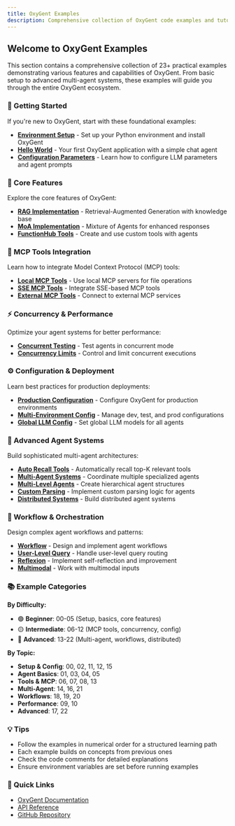```yaml
---
title: OxyGent Examples
description: Comprehensive collection of OxyGent code examples and tutorials
---
```


## Welcome to OxyGent Examples

This section contains a comprehensive collection of 23+ practical examples demonstrating various features and capabilities of OxyGent. From basic setup to advanced multi-agent systems, these examples will guide you through the entire OxyGent ecosystem.

### 🚀 Getting Started

If you're new to OxyGent, start with these foundational examples:

- **[Environment Setup](/examples/00_environment-setup)** - Set up your Python environment and install OxyGent
- **[Hello World](/examples/01_hello-world)** - Your first OxyGent application with a simple chat agent
- **[Configuration Parameters](/examples/02_configuration)** - Learn how to configure LLM parameters and agent prompts

### 🎯 Core Features

Explore the core features of OxyGent:

- **[RAG Implementation](/examples/03_rag)** - Retrieval-Augmented Generation with knowledge base
- **[MoA Implementation](/examples/04_moa-implementation)** - Mixture of Agents for enhanced responses
- **[FunctionHub Tools](/examples/05_functionhub-tools)** - Create and use custom tools with agents

### 🔧 MCP Tools Integration

Learn how to integrate Model Context Protocol (MCP) tools:

- **[Local MCP Tools](/examples/06_local-mcp-tools)** - Use local MCP servers for file operations
- **[SSE MCP Tools](/examples/07_sse-mcp-tools)** - Integrate SSE-based MCP tools
- **[External MCP Tools](/examples/08_external-mcp-tools)** - Connect to external MCP services

### ⚡ Concurrency & Performance

Optimize your agent systems for better performance:

- **[Concurrent Testing](/examples/09_concurrent-testing)** - Test agents in concurrent mode
- **[Concurrency Limits](/examples/10_concurrency-limits)** - Control and limit concurrent executions

### ⚙️ Configuration & Deployment

Learn best practices for production deployments:

- **[Production Configuration](/examples/11_production-config)** - Configure OxyGent for production environments
- **[Multi-Environment Config](/examples/12_multi-environment-config)** - Manage dev, test, and prod configurations
- **[Global LLM Config](/examples/15_global-llm-config)** - Set global LLM models for all agents

### 🤖 Advanced Agent Systems

Build sophisticated multi-agent architectures:

- **[Auto Recall Tools](/examples/13_auto-recall-tools)** - Automatically recall top-K relevant tools
- **[Multi-Agent Systems](/examples/14_multi-agent)** - Coordinate multiple specialized agents
- **[Multi-Level Agents](/examples/16_multi-level-agents)** - Create hierarchical agent structures
- **[Custom Parsing](/examples/17_custom-parsing)** - Implement custom parsing logic for agents
- **[Distributed Systems](/examples/21_distributed)** - Build distributed agent systems

### 🔄 Workflow & Orchestration

Design complex agent workflows and patterns:

- **[Workflow](/examples/18_workflow)** - Design and implement agent workflows
- **[User-Level Query](/examples/19_user-level-query)** - Handle user-level query routing
- **[Reflexion](/examples/20_reflexion)** - Implement self-reflection and improvement
- **[Multimodal](/examples/22_multimodal)** - Work with multimodal inputs

### 📚 Example Categories

**By Difficulty:**
- 🟢 **Beginner**: 00-05 (Setup, basics, core features)
- 🟡 **Intermediate**: 06-12 (MCP tools, concurrency, config)
- 🔴 **Advanced**: 13-22 (Multi-agent, workflows, distributed)

**By Topic:**
- **Setup & Config**: 00, 02, 11, 12, 15
- **Agent Basics**: 01, 03, 04, 05
- **Tools & MCP**: 06, 07, 08, 13
- **Multi-Agent**: 14, 16, 21
- **Workflows**: 18, 19, 20
- **Performance**: 09, 10
- **Advanced**: 17, 22

### 💡 Tips

- Follow the examples in numerical order for a structured learning path
- Each example builds on concepts from previous ones
- Check the code comments for detailed explanations
- Ensure environment variables are set before running examples

### 🔗 Quick Links

- [OxyGent Documentation](/docs)
- [API Reference](/api)
- [GitHub Repository](https://github.com/jd-opensource/OxyGent)
